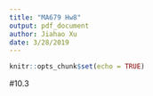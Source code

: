 ```yaml
---
title: "MA679 Hw8"
output: pdf_document
author: Jiahao Xu
date: 3/28/2019
---
```


```r
knitr::opts_chunk$set(echo = TRUE)
```

#10.3
```r


```
